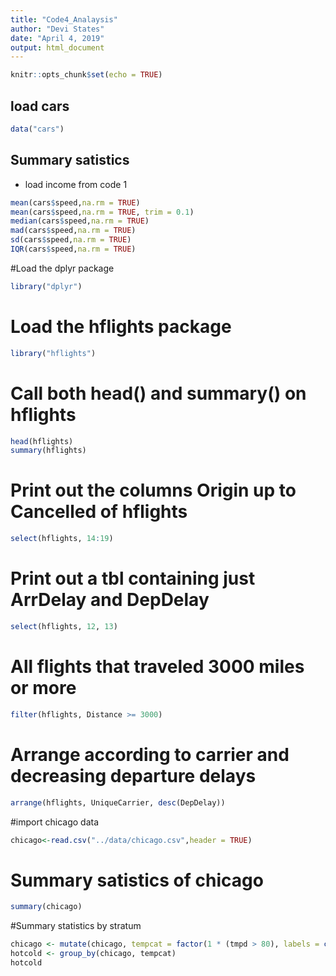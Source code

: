 ```yaml
---
title: "Code4_Analaysis"
author: "Devi States"
date: "April 4, 2019"
output: html_document
---
```


```r
knitr::opts_chunk$set(echo = TRUE)
```

## load cars

```r
data("cars")

```

## Summary satistics
+ load income from code 1
```r
mean(cars$speed,na.rm = TRUE)
mean(cars$speed,na.rm = TRUE, trim = 0.1)
median(cars$speed,na.rm = TRUE)
mad(cars$speed,na.rm = TRUE)
sd(cars$speed,na.rm = TRUE)
IQR(cars$speed,na.rm = TRUE)
```

#Load the dplyr package

```r
library("dplyr")

```

# Load the hflights package

```r
library("hflights")

```

# Call both head() and summary() on hflights

```r
head(hflights)
summary(hflights)
```

# Print out the columns Origin up to Cancelled of hflights
```r
select(hflights, 14:19)
```
# Print out a tbl containing just ArrDelay and DepDelay

```r
select(hflights, 12, 13)
```
# All flights that traveled 3000 miles or more

```r
filter(hflights, Distance >= 3000)
```
# Arrange according to carrier and decreasing departure delays

```r
arrange(hflights, UniqueCarrier, desc(DepDelay))

```
#import chicago data

```r
chicago<-read.csv("../data/chicago.csv",header = TRUE)

```
# Summary satistics of chicago

```r
summary(chicago)
```
#Summary statistics by stratum

```r
chicago <- mutate(chicago, tempcat = factor(1 * (tmpd > 80), labels = c("cold", "hot")))
hotcold <- group_by(chicago, tempcat)
hotcold
```





